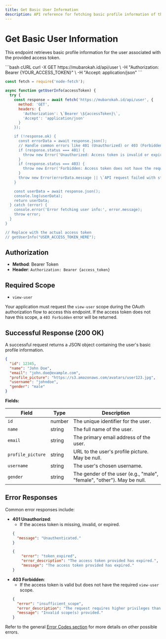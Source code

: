 ```yaml
---
title: Get Basic User Information
description: API reference for fetching basic profile information of the authenticated user (/api/user).
---
```


# Get Basic User Information

This endpoint retrieves basic profile information for the user associated with the provided access token.

<RequestExample method="GET" url="https://mubarokah.id/api/user">
  ```bash cURL
  curl -X GET https://mubarokah.id/api/user \
    -H "Authorization: Bearer {YOUR_ACCESS_TOKEN}" \
    -H "Accept: application/json"
  ```

  ```javascript Node.js
  const fetch = require('node-fetch');

  async function getUserInfo(accessToken) {
    try {
      const response = await fetch('https://mubarokah.id/api/user', {
        method: 'GET',
        headers: {
          'Authorization': \`Bearer \${accessToken}\`,
          'Accept': 'application/json'
        }
      });

      if (!response.ok) {
        const errorData = await response.json();
        // Handle common errors like 401 (Unauthorized) or 403 (Forbidden)
        if (response.status === 401) {
          throw new Error('Unauthorized: Access token is invalid or expired.');
        }
        if (response.status === 403) {
          throw new Error('Forbidden: Access token does not have the required scope (view-user).');
        }
        throw new Error(errorData.message || \`API request failed with status \${response.status}\`);
      }

      const userData = await response.json();
      console.log(userData);
      return userData;
    } catch (error) {
      console.error('Error fetching user info:', error.message);
      throw error;
    }
  }

  // Replace with the actual access token
  // getUserInfo("USER_ACCESS_TOKEN_HERE");
  ```
</RequestExample>

## Authorization

-   **Method**: Bearer Token
-   **Header**: `Authorization: Bearer {access_token}`

## Required Scope

-   `view-user`

Your application must request the `view-user` scope during the OAuth authorization flow to access this endpoint. If the access token does not have this scope, a `403 Forbidden` error will be returned.

## Successful Response (200 OK)

A successful request returns a JSON object containing the user's basic profile information.

```json
{
  "id": 12345,
  "name": "John Doe",
  "email": "john.doe@example.com",
  "profile_picture": "https://s3.amazonaws.com/avatars/user123.jpg",
  "username": "johndoe",
  "gender": "male"
}
```

**Fields:**

| Field             | Type   | Description                                     |
|-------------------|--------|-------------------------------------------------|
| `id`              | number | The unique identifier for the user.             |
| `name`            | string | The full name of the user.                      |
| `email`           | string | The primary email address of the user.          |
| `profile_picture` | string | URL to the user's profile picture. May be null. |
| `username`        | string | The user's chosen username.                     |
| `gender`          | string | The gender of the user (e.g., "male", "female", "other"). May be null. |

## Error Responses

Common error responses include:

-   **401 Unauthorized**:
    -   If the access token is missing, invalid, or expired.
    ```json
    {
      "message": "Unauthenticated."
    }
    ```
    ```json
    {
        "error": "token_expired",
        "error_description": "The access token provided has expired.",
        "message": "The access token provided has expired."
    }
    ```
-   **403 Forbidden**:
    -   If the access token is valid but does not have the required `view-user` scope.
    ```json
    {
      "error": "insufficient_scope",
      "error_description": "The request requires higher privileges than provided by the access token.",
      "message": "Invalid scope(s) provided."
    }
    ```

Refer to the general [Error Codes section](../error-codes) for more details on other possible errors.
